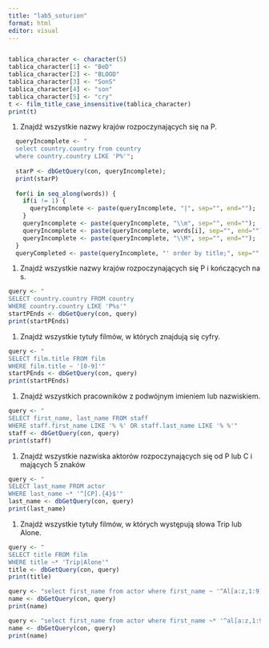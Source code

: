 ```yaml
---
title: "lab5_soturion"
format: html
editor: visual
---
```


```print
```

```r
tablica_character <- character(5)
tablica_character[1] <- "BeD"
tablica_character[2] <- "BLOOD"
tablica_character[3] <- "SonS"
tablica_character[4] <- "son"
tablica_character[5] <- "cry"
t <- film_title_case_insensitive(tablica_character)
print(t)

```

1.  Znajdź wszystkie nazwy krajów rozpoczynających się na P.

```r
  queryIncomplete <- "
  select country.country from country 
  where country.country LIKE 'P%'";
  
  starP <- dbGetQuery(con, queryIncomplete);
  print(starP)
  
  for(i in seq_along(words)) {
    if(i != 1) {
      queryIncomplete <- paste(queryIncomplete, "|", sep="", end="");
    }
    queryIncomplete <- paste(queryIncomplete, "\\m", sep="", end="");
    queryIncomplete <- paste(queryIncomplete, words[i], sep="", end="");
    queryIncomplete <- paste(queryIncomplete, "\\M", sep="", end="");
  }
  queryCompleted <- paste(queryIncomplete, "' order by title;", sep="", end="")
```

1.  Znajdź wszystkie nazwy krajów rozpoczynających się P i kończących na s.

```r
query <- "
SELECT country.country FROM country 
WHERE country.country LIKE 'P%s'"
startPEnds <- dbGetQuery(con, query)
print(startPEnds)
```

1.  Znajdź wszystkie tytuły filmów, w których znajdują się cyfry.

```r
query <- "
SELECT film.title FROM film 
WHERE film.title ~ '[0-9]'"
startPEnds <- dbGetQuery(con, query)
print(startPEnds)
```

1.  Znajdź wszystkich pracowników z podwójnym imieniem lub nazwiskiem.

```r
query <- "
SELECT first_name, last_name FROM staff  
WHERE staff.first_name LIKE '% %' OR staff.last_name LIKE '% %'"
staff <- dbGetQuery(con, query)
print(staff)

```

1.  Znajdź wszystkie nazwiska aktorów rozpoczynających się od P lub C i mających 5 znaków

```r
query <- "
SELECT last_name FROM actor
WHERE last_name ~* '^[CP].{4}$'"
last_name <- dbGetQuery(con, query)
print(last_name)
```

1.  Znajdź wszystkie tytuły filmów, w których występują słowa Trip lub Alone.

```r
query <- "
SELECT title FROM film
WHERE title ~* 'Trip|Alone'"
title <- dbGetQuery(con, query)
print(title)
```

```r
query <- "select first_name from actor where first_name ~ '^Al[a:z,1:9]*'"
name <- dbGetQuery(con, query)
print(name)

query <- "select first_name from actor where first_name ~* '^al[a:z,1:9]*'"
name <- dbGetQuery(con, query)
print(name)
```
